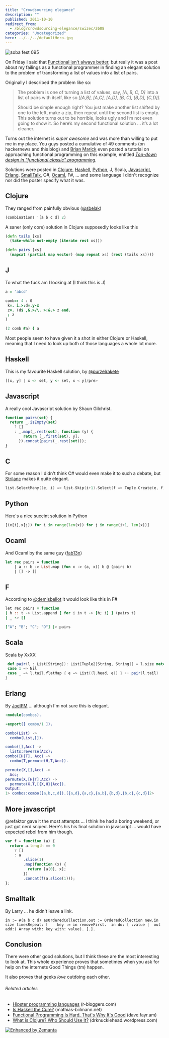 ```yaml
---
title: "Crowdsourcing elegance"
description: ""
published: 2011-10-10
redirect_from:
  - /blog/crowdsourcing-elegance/swizec/2608
categories: "Uncategorized"
hero: ../../../defaultHero.jpg
---
```


![soba fest 095](https://swizec.com/blog/wp-content/uploads/2011/10/6229977151_4f39755c38_m1.jpg "soba fest 095")

On Friday I said that [Functional isn't always better](http://swizec.com/blog/functional-isnt-always-better/swizec/2591 "Functional isn’t always better"), but really it was a post about my failings as a functional programmer in finding an elegant solution to the problem of transforming a list of values into a list of pairs.

Originally I described the problem like so:

> The problem is one of turning a list of values, say, _\[A, B, C, D]_ into a list of pairs with itself, like so _\[\[A,B], \[A,C], \[A,D], \[B, C], \[B,D], \[C,D]]._
>
> Should be simple enough right? You just make another list shifted by one to the left, make a zip, then repeat until the second list is empty. This solution turns out to be horrible, looks ugly and I’m not even going to show it. So here’s my second functional solution … it’s a lot cleaner.

Turns out the internet is _super awesome_ and was more than willing to put me in my place. You guys posted a cumulative of 49 comments (on hackernews and this blog) and [Brian Marick](http://exampler.com/) even posted a tutorial on approaching functional programming on this example, entitled _[Top-down design in "functional classic" programming](http://www.exampler.com/blog/2011/10/07/top-down-design-in-functional-classic-programming-2/)._

Solutions were posted in [Clojure](http://clojure.org "Clojure"), [Haskell](http://haskell.org "Haskell (programming language)"), [Python](http://www.python.org/ "Python (programming language)"), J, Scala, [Javascript](http://en.wikipedia.org/wiki/JavaScript "JavaScript"), [Erlang](http://www.erlang.org "Erlang (programming language)"), [SmallTalk](http://en.wikipedia.org/wiki/Smalltalk "Smalltalk"), C#, [Ocaml](http://caml.inria.fr/index.en.html "Objective Caml"), F#, ... and some language I didn't recognize nor did the poster specify what it was.

## Clojure

They ranged from painfully obvious ([@sbelak](http://twitter.com/sbelak))

```clojure
(combinations '[a b c d] 2)
```

A saner (only core) solution in Clojure supposedly looks like this

```clojure
(defn tails [xs]
  (take-while not-empty (iterate rest xs)))

(defn pairs [xs]
  (mapcat (partial map vector) (map repeat xs) (rest (tails xs))))
```

## J

To what the fuck am I looking at (I think this is J)

```J
a = 'abcd'

comb=: 4 : 0
 k=. i.>:d=.y-x
 z=. (d$ ,&.>/\. >:&.> z end.
 ; z
)

(2 comb #a) { a
```

Most people seem to have given it a shot in either Clojure or Haskell, meaning that I need to look up both of those languages a whole lot more.

## Haskell

This is my favourite Haskell solution, by [@purzelrakete](https://twitter.com/#!/purzelrakete)

```haskell
[[x, y] | x <- set, y <- set, x < y]/pre>
```

## Javascript

A really cool Javascript solution by Shaun Gilchrist.

```javascript
function pairs(set) {
  return _.isEmpty(set)
    ? []
    : _.map(_.rest(set), function (y) {
        return [_.first(set), y];
      }).concat(pairs(_.rest(set)));
}
```

## C

For some reason I didn't think C# would even make it to such a debate, but [Strilanc](http://news.ycombinator.com/user?id=Strilanc) makes it quite elegant.

```C
list.SelectMany((e, i) => list.Skip(i+1).Select(f => Tuple.Create(e, f)))
```

## Python

Here's a nice succint solution in Python

```python
[(x[i],x[j]) for i in range(len(x)) for j in range(i+1, len(x))]
```

## Ocaml

And Ocaml by the same guy ([fab13n](http://news.ycombinator.com/user?id=fab13n))

```ocaml
let rec pairs = function
    | a :: b -> List.map (fun x -> (a, x)) b @ (pairs b)
    | [] -> []
```

## F

According to [@demisbellot](http://twitter.com/demisbellot) it would look like this in F#

```F
let rec pairs = function
| h :: t -> List.append [ for i in t -> [h; i] ] (pairs t)
| _ -> []

["A"; "B"; "C"; "D"] |> pairs
```

## Scala

Scala by XxXX

```scala
 def pair(l : List[String]): List[Tuple2[String, String]] = l.size match {
 case 1 => Nil
 case _ => l.tail.flatMap { e => List((l.head, e)) } ++ pair(l.tail)
}
```

## Erlang

By [JoelPM](http://joelpm.com/) ... although I'm not sure this is elegant.

```erlang
-module(combos).

-export([ combo/1 ]).

combo(List) ->
  combo(List,[]).

combo([],Acc) ->
  lists:reverse(Acc);
combo([H|T], Acc) ->
  combo(T,permute(H,T,Acc)).

permute(X,[],Acc) ->
  Acc;
permute(X,[H|T],Acc) ->
  permute(X,T,[{X,H}|Acc]).
Output:
1> combos:combo([a,b,c,d]).[{a,d},{a,c},{a,b},{b,d},{b,c},{c,d}]2>
```

## More javascript

@refaktor gave it the most attempts ... I think he had a boring weekend, or just got nerd sniped. Here's his his final solution in javascript ... would have expected rebol from him though.

```javascript
var f = function (a) {
  return a.length == 0
    ? []
    : a
        .slice(1)
        .map(function (x) {
          return [a[0], x];
        })
        .concat(f(a.slice(1)));
};
```

## Smalltalk

By Larry ... he didn't leave a link.

```smalltalk
in := #(a b c d) asOrderedCollection.out := OrderedCollection new.in size timesRepeat: [	key := in removeFirst.	in do: [ :value |  out add:( Array with: key with: value). ].].
```

## Conclusion

There were other good solutions, but I think these are the most interesting to look at. This whole experience proves that sometimes when you ask for help on the internets Good Things (tm) happen.

It also proves that geeks _love_ outdoing each other.

###### Related articles

- [Hipster programming languages](http://www.r-bloggers.com/hipster-programming-languages/) (r-bloggers.com)
- [Is Haskell the Cure?](http://mathias-biilmann.net/posts/2011/10/is-haskell-the-cure) (mathias-biilmann.net)
- [Functional Programming Is Hard, That's Why It's Good](http://dave.fayr.am/posts/2011-08-19-lets-go-shopping.html) (dave.fayr.am)
- [What is Clojure? Who Should Use It?](http://drknucklehead.wordpress.com/2011/10/02/what-is-clojure-who-should-use-it/) (drknucklehead.wordpress.com)

[![Enhanced by Zemanta](https://img.zemanta.com/zemified_e.png?x-id=6bdf0ca8-ad82-4ee8-a403-c51e98c02053)](http://www.zemanta.com/ "Enhanced by Zemanta")
